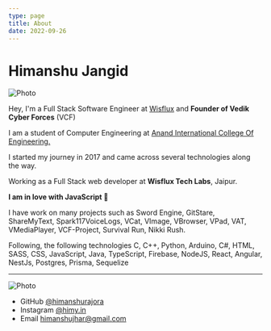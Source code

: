 ```yaml
---
type: page
title: About
date: 2022-09-26
---
```


# Himanshu Jangid


<div
  style={{
    borderRadius: '50%',
    overflow: 'hidden',
    width: '200px',
    height: '200px'
  }}
>
  <Image
    src="/images/me.jpg"
    alt="Photo"
    priority
    className="my-image"
    width={200}
    height={200}
  />
</div>

Hey, I'm a Full Stack Software Engineer at [Wisflux](https://wisflux.com) and **Founder of Vedik Cyber Forces** (VCF)

I am a student of Computer Engineering at <a href="https://anandice.ac.in">Anand International College Of Engineering.</a>

I started my journey in 2017 and came across several technologies along the way.

Working as a Full Stack web developer at **Wisflux Tech Labs**, Jaipur.

**I am in love with JavaScript 🫶**

I have work on many projects such as Sword Engine, GitStare, ShareMyText, Spark117VoiceLogs, VCat, VImage, VBrowser, VPad, VAT, VMediaPlayer, VCF-Project, Survival Run, Nikki Rush.

Following, the following technologies
C, C++, Python, Arduino, C#, HTML, SASS, CSS, JavaScript, Java, TypeScript, Firebase, NodeJS, React, Angular, NestJs, Postgres, Prisma, Sequelize

---

<Image
  src="/images/me2.jpg"
  alt="Photo"
  width={100}
  height={100}
  priority
  className="my-image"
/>

- GitHub [@himanshurajora](https://github.com/himanshurajora)
- Instagram [@himy.in](https://instagram.com/himy.in)
- Email himanshujhar@gmail.com
